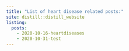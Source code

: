 ```yaml
---
title: "List of heart disease related posts:"
site: distill::distill_website
listing: 
  posts:
    - 2020-10-16-heartdiseases
    - 2020-10-31-test
---
```


